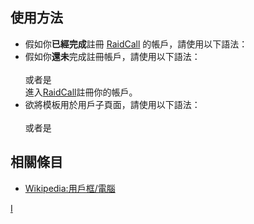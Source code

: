 <noinclude>{{Documentation subpage}}</noinclude>
== 使用方法 ==
* 假如你'''已經完成'''註冊 [[RaidCall]] 的帳戶，請使用以下語法：<br>{{tl|User RaidCall|<nowiki>username=帳戶</nowiki>}}
* 假如你'''還未'''完成註冊帳戶，請使用以下語法：<br>{{tl|User RaidCall}}<br>或者是<br>進入[http://www.raidcall.com.tw/ RaidCall]註冊你的帳戶。
* 欲將模板用於用戶子頁面，請使用以下語法：<br>{{tl|User RaidCall|<nowiki>username=帳戶|nocat=1</nowiki>}}<br>或者是<br>{{tl|User RaidCall|<nowiki>nocat=1</nowiki>}}

== 相關條目 ==
* [[Wikipedia:用戶框/電腦]]

<includeonly>
[[Category:软件用户框模板|I]]
</includeonly>